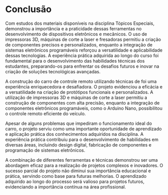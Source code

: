 # Conclusão

Com estudos dos materiais disponíveis na disciplina Tópicos Especiais, demonstrou a importância e a praticidade dessas ferramentas no desenvolvimento de dispositivos eletrônicos e mecânicos. O uso de impressoras 3D, máquinas de corte a laser e fresadoras permitiu a criação de componentes precisos e personalizados, enquanto a integração de sistemas eletrônicos programáveis reforçou a versatilidade e aplicabilidade dessas tecnologias. A experiência prática adquirida ao longo do curso foi fundamental para o desenvolvimento das habilidades técnicas dos estudantes, preparando-os para enfrentar os desafios futuros e inovar na criação de soluções tecnológicas avançadas.

A construção do carro de controle remoto utilizando técnicas de foi uma experiência enriquecedora e desafiadora. O projeto evidenciou a eficácia e a versatilidade na criação de protótipos funcionais e personalizados. A utilização de impressoras 3D e máquinas de corte a laser permitiu a construção de componentes com alta precisão, enquanto a integração de componentes eletrônicos programáveis, como o Arduino Nano, possibilitou o controle remoto eficiente do veículo.

Apesar de alguns problemas que impediram o funcionamento ideal do carro, o projeto serviu como uma importante oportunidade de aprendizado e aplicação prática dos conhecimentos adquiridos na disciplina. A experiência prática contribuiu para o desenvolvimento de habilidades em diversas áreas, incluindo design digital, fabricação de componentes e programação de sistemas eletrônicos.

A combinação de diferentes ferramentas e técnicas demonstrou ser uma abordagem eficaz para a realização de projetos complexos e inovadores. O sucesso parcial do projeto não diminui sua importância educacional e prática, servindo como base para futuras melhorias. O aprendizado adquirido ao longo do processo será valioso para projetos futuros, evidenciando a importância contínua na área profissional.

